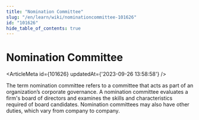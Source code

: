 ```yaml
---
title: "Nomination Committee"
slug: "/en/learn/wiki/nominationcommittee-101626"
id: "101626"
hide_table_of_contents: true
---
```



# Nomination Committee

<ArticleMeta id={101626} updatedAt={'2023-09-26 13:58:58'} />
<div className='border-solid border-b border-t-0 my-4 border-[var(--ifm-color-gray-300)]' />

The term nomination committee refers to a committee that acts as part of an organization’s corporate governance. A nomination committee evaluates a firm's board of directors and examines the skills and characteristics required of board candidates. Nomination committees may also have other duties, which vary from company to company.
